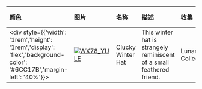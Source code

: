 | 颜色                                                                                                                        | 图片                                                                                                                                                                 | 名称                    | 描述                                                              | 收集             | 品质    | 交易 |
| :-------------------------------------------------------------------------------------------------------------------------- | :------------------------------------------------------------------------------------------------------------------------------------------------------------------- | :---------------------- | :---------------------------------------------------------------- | :--------------- | :------ | :--- |
| <div style={{'width': '1rem','height': '1rem','display': 'flex','background-color': '#6CC17B','margin-left': '40%'}}></div> | [![WX78_YULE](https://items.kleientertainment.com/images/DST/WINTERHAT_ROOSTER/small)](https://items.kleientertainment.com/images/DST/WINTERHAT_ROOSTER/small)                                                         | Clucky Winter Hat                         | This winter hat is strangely reminiscent of a small feathered friend.                                                                                                                                                                                                                                                                      | Lunar Collection                | Timeless                 | 否   |
